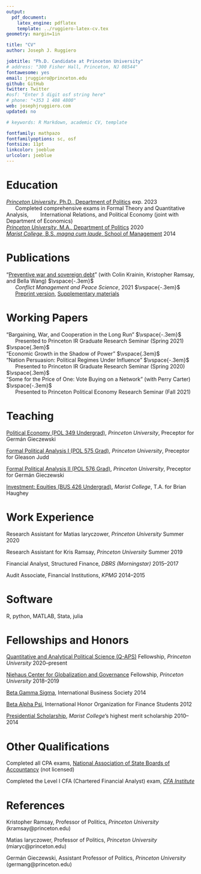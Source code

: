 ```yaml
---
output: 
  pdf_document:
    latex_engine: pdflatex
    template: ../ruggiero-latex-cv.tex
geometry: margin=1in

title: "CV"
author: Joseph J. Ruggiero

jobtitle: "Ph.D. Candidate at Princeton University"
# address: "300 Fisher Hall, Princeton, NJ 08544"
fontawesome: yes
email: jruggiero@princeton.edu
github: GitHub
twitter: Twitter
#osf: "Enter 5 digit osf string here"
# phone: "+353 1 408 4800"
web: josephjruggiero.com
updated: no

# keywords: R Markdown, academic CV, template

fontfamily: mathpazo
fontfamilyoptions: sc, osf
fontsize: 11pt
linkcolor: joeblue
urlcolor: joeblue
---
```


# Education

| [*Princeton University*, Ph.D., Department of Politics](https://politics.princeton.edu) \hfill exp. 2023

|       Completed comprehensive exams in Formal Theory and Quantitative Analysis, \newline $~~~~~~$ International Relations, and Political Economy (joint with Department of Economics)

| [*Princeton University*, M.A., Department of Politics](https://politics.princeton.edu) \hfill 2020

| [*Marist College*, B.S. *magna cum laude*, School of Management](https://marist.edu) \hfill 2014


# Publications

| "[Preventive war and sovereign debt](https://journals.sagepub.com/doi/full/10.1177/07388942211024947)" (with Colin Krainin, Kristopher Ramsay, and Bella Wang) $\vspace{-.3em}$ 

|       *Conflict Management and Peace Science*, 2021 $\vspace{-.3em}$ 

|       [Preprint version](https://josephjruggiero.com/pdfs/wardebt.pdf), [Supplementary materials](https://josephjruggiero.com/pdfs/wardebt-supp.pdf)

# Working Papers

| "Bargaining, War, and Cooperation in the Long Run" $\vspace{-.3em}$ 

|       Presented to Princeton IR Graduate Research Seminar (Spring 2021) $\vspace{.3em}$ 

| "Economic Growth in the Shadow of Power" $\vspace{.3em}$ 

| "Nation Persuasion: Political Regimes Under Influence" $\vspace{-.3em}$ 

|       Presented to Princeton IR Graduate Research Seminar (Spring 2020) $\vspace{.3em}$ 

| "Some for the Price of One: Vote Buying on a Network" (with Perry Carter) $\vspace{-.3em}$ 

|       Presented to Princeton Political Economy Research Seminar (Fall 2021)


# Teaching 

[Political Economy (POL 349 Undergrad)](https://registrar.princeton.edu/course-offerings/course-details?term=1212&courseid=009582), *Princeton University*, Preceptor for Germán Gieczewski

[Formal Political Analysis I (POL 575 Grad)](https://registrar.princeton.edu/course-offerings/course-details?term=1224&courseid=005438), *Princeton University*, Preceptor for Gleason Judd

[Formal Political Analysis II (POL 576 Grad)](https://registrar.princeton.edu/course-offerings/course-details?term=1222&courseid=005439), *Princeton University*, Preceptor for Germán Gieczewski

[Investment: Equities (BUS 426 Undergrad)](https://www.marist.edu/management/investment-center), *Marist College*, T.A. for Brian Haughey


# Work Experience

Research Assistant for Matias Iaryczower, *Princeton University* \hfill Summer 2020

Research Assistant for Kris Ramsay, *Princeton University* \hfill Summer 2019

Financial Analyst, Structured Finance, *DBRS (Morningstar)* \hfill 2015--2017

Audit Associate, Financial Institutions, *KPMG* \hfill 2014--2015


# Software

R, python, MATLAB, Stata, julia


# Fellowships and Honors

[Quantitative and Analytical Political Science (Q-APS)](https://qaps.princeton.edu) Fellowship, *Princeton University* \hfill 2020--present

[Niehaus Center for Globalization and Governance](https://niehaus.princeton.edu) Fellowship, *Princeton University* \hfill 2018--2019

[Beta Gamma Sigma](https://www.betagammasigma.org/home), International Business Society \hfill 2014

[Beta Alpha Psi](https://www.bap.org/), International Honor Organization for Finance Students \hfill 2012

[Presidential Scholarship](https://www.marist.edu/admission/financial-aid/merit-scholarships), *Marist College*'s highest merit scholarship \hfill 2010--2014


# Other Qualifications

Completed all CPA exams, [National Association of State Boards of Accountancy](https://nasba.org/) (not licensed)

Completed the Level I CFA (Chartered Financial Analyst) exam, [*CFA Institute*](https://www.cfainstitute.org/)


# References

Kristopher Ramsay, Professor of Politics, *Princeton University* (kramsay@princeton.edu)

Matias Iaryczower, Professor of Politics, *Princeton University* (miaryc@princeton.edu)

Germán Gieczewski, Assistant Professor of Politics, *Princeton University* (germang@princeton.edu)